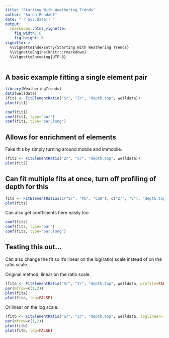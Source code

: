 ```yaml
---
title: "Starting With Weathering Trends"
author: "Aaron Rendahl"
date: "`r Sys.Date()`"
output: 
  rmarkdown::html_vignette:
    fig_width: 6
    fig_height: 6
vignette: >
  %\VignetteIndexEntry{Starting With Weathering Trends}
  %\VignetteEngine{knitr::rmarkdown}
  %\VignetteEncoding{UTF-8}
---
```


## A basic example fitting a single element pair

```r
library(WeatheringTrends)
data(welldata)
(fit1 <- FitElementRatio("Sr", "Zr", "depth.top", welldata))
plot(fit1)
```

```r
coef(fit1)
coef(fit1, type="par")
coef(fit1, type="par.long")
```

## Allows for enrichment of elements

Fake this by simply turning around mobile and immobile.
```r
(fit2 <- FitElementRatio("Zr", "Sr", "depth.top", welldata))
plot(fit2)
```

## Can fit multiple fits at once, turn off profiling of depth for this

```r
fits <- FitElementRatios(c("Sr", "Pb", "CaO"), c("Zr", "V"), "depth.top", welldata, profile=FALSE, verbose=FALSE)
plot(fits)
```

Can also get coefficients here easily too
```r
coef(fits)
coef(fits, type="par")
coef(fits, type="par.long")
```

## Testing this out...

Can also change the fit so it's linear on the log(ratio) scale instead of on the ratio scale.

Original method, linear on the ratio scale.
```r
(fita <- FitElementRatio("Sr", "Zr", "depth.top", welldata, profile=FALSE))
par(mfrow=c(1,2))
plot(fita)
plot(fita, log=FALSE)
```

Or linear on the log scale.
```r
(fitb <- FitElementRatio("Sr", "Zr", "depth.top", welldata, loglinear=TRUE, profile=FALSE))
par(mfrow=c(1,2))
plot(fitb)
plot(fitb, log=FALSE)
```
